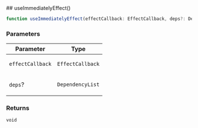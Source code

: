 
[//]: # (Do not edit directly)
[//]: # (Generated by the Cocokits TypeDoc custom theme on Tue Feb 11 2025)



<Meta title='Utils/Use-immediately-effect'/>
<MdxPage breadcrumb='Utils' title='Use-immediately-effect' tocItems={tocItems} hideThemeSwitcher={true}>
<div>
</div><div id="selection_useimmediatelyeffect">
## useImmediatelyEffect()

```ts
function useImmediatelyEffect(effectCallback: EffectCallback, deps?: DependencyList): void
```

### Parameters

<table class="arg-type-table arg-type-table--full-width">
<thead>
<tr>
<th>Parameter</th>
<th>Type</th>
</tr>
</thead>
<tbody>
<tr>
<td>

`effectCallback`

</td>
<td>

`EffectCallback`

</td>
</tr>
<tr>
<td>

`deps`?

</td>
<td>

`DependencyList`

</td>
</tr>
</tbody>
</table>

### Returns

`void`

</div>
</MdxPage>

